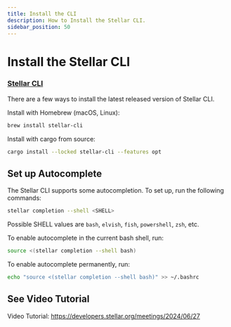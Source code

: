 ```yaml
---
title: Install the CLI
description: How to Install the Stellar CLI.
sidebar_position: 50
---
```


# Install the Stellar CLI

### [Stellar CLI](https://github.com/stellar/stellar-cli)

There are a few ways to install the latest released version of Stellar CLI.

Install with Homebrew (macOS, Linux):

```sh
brew install stellar-cli
```

Install with cargo from source:

```sh
cargo install --locked stellar-cli --features opt
```

## Set up Autocomplete

The Stellar CLI supports some autocompletion. To set up, run the following commands:

```sh
stellar completion --shell <SHELL>
```

Possible SHELL values are `bash`, `elvish`, `fish`, `powershell`, `zsh`, etc.

To enable autocomplete in the current bash shell, run:

```sh
source <(stellar completion --shell bash)
```

To enable autocomplete permanently, run:

```sh
echo "source <(stellar completion --shell bash)" >> ~/.bashrc
```

## See Video Tutorial

Video Tutorial: https://developers.stellar.org/meetings/2024/06/27
